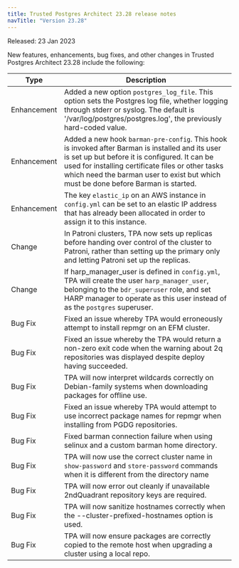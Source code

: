 ```yaml
---
title: Trusted Postgres Architect 23.28 release notes 
navTitle: "Version 23.28"
---
```


Released: 23 Jan 2023

New features, enhancements, bug fixes, and other changes in Trusted Postgres Architect 23.28 include the following:

| Type | Description |
| ---- |------------ |
| Enhancement | Added a new option `postgres_log_file`. This option sets the Postgres log file, whether logging through stderr or syslog. The default is '/var/log/postgres/postgres.log', the previously hard-coded value. |
| Enhancement | Added a new hook `barman-pre-config`. This hook is invoked after Barman is installed and its user is set up but before it is configured. It can be used for installing certificate files or other tasks which need the barman user to exist but which must be done before Barman is started. |
| Enhancement | The key `elastic_ip` on an AWS instance in `config.yml` can be set to an elastic IP address that has already been allocated in order to assign it to this instance. |
| Change | In Patroni clusters, TPA now sets up replicas before handing over control of the cluster to Patroni, rather than setting up the primary only and letting Patroni set up the replicas. |
| Change | If harp_manager_user is defined in `config.yml`, TPA will create the user `harp_manager_user`, belonging to the `bdr_superuser` role, and set HARP manager to operate as this user instead of as the `postgres` superuser. |
| Bug Fix | Fixed an issue whereby TPA would erroneously attempt to install repmgr on an EFM cluster. |
| Bug Fix | Fixed an issue whereby the TPA would return a non-zero exit code when the warning about 2q repositories was displayed despite deploy having succeeded.|
| Bug Fix | TPA will now interpret wildcards correctly on Debian-family systems when downloading packages for offline use. |
| Bug Fix | Fixed an issue whereby TPA would attempt to use incorrect package names for repmgr when installing from PGDG repositories. |
| Bug Fix | Fixed barman connection failure when using selinux and a custom barman home directory. |
| Bug Fix | TPA will now use the correct cluster name in `show-password` and `store-password` commands when it is different from the directory name |
| Bug Fix | TPA will now error out cleanly if unavailable 2ndQuadrant repository keys are required. |
| Bug Fix | TPA will now sanitize hostnames correctly when the --cluster-prefixed-hostnames option is used. |
| Bug Fix | TPA will now ensure packages are correctly copied to the remote host when upgrading a cluster using a local repo. |


